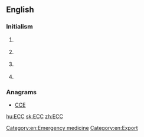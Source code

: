 ==English==

===Initialism===
{{en-initialism}}

# {{context|computing}} {{initialism of|[[error]] [[correcting]] [[code]]}}
# {{context|cryptography}} {{initialism of|[[elliptic]] [[curve]] [[cryptography]]}}
# {{context|legal}} {{initialism of|[[export]] [[ control]] and [[customs]]}}
# {{context|medicine}} {{initialism of|w:Emergency cardiovascular care|emergency cardiovascular care}}

===Anagrams===
* [[CCE#English|CCE]]

[[Category:en:Emergency medicine]]
[[Category:en:Export]]

[[hu:ECC]]
[[sk:ECC]]
[[zh:ECC]]